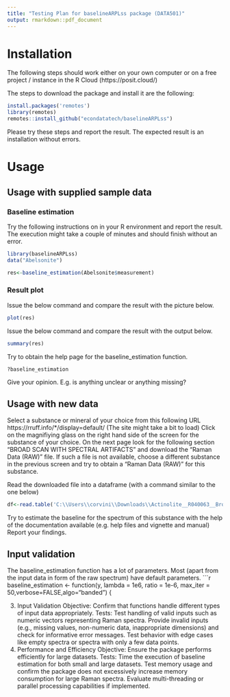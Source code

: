 ```yaml
---
title: "Testing Plan for baselineARPLss package (DATA501)"
output: rmarkdown::pdf_document
---
```


# Installation
The following steps should work either on your own computer or on a free project / instance in the R Cloud (https://posit.cloud/)

The steps to download the package and install it are the following:
```r
install.packages('remotes')
library(remotes)
remotes::install_github("econdatatech/baselineARPLss")
```
Please try these steps and report the result. The expected result is an installation without errors.

# Usage

## Usage with supplied sample data
### Baseline estimation
Try the following instructions on in your R environment and report the result.
The execution might take a couple of minutes and should finish without an error.
```r
library(baselineARPLss)
data("Abelsonite")

res<-baseline_estimation(Abelsonite$measurement)
```

### Result plot
Issue the below command and compare the result with the picture below.
```r
plot(res)
```

Issue the below command and compare the result with the output below.
```r
summary(res)
```

Try to obtain the help page for the baseline_estimation function.
```r
?baseline_estimation
```
Give your opinion. E.g. is anything unclear or anything missing?

## Usage with new data

Select a substance or mineral of your choice from this following URL
https://rruff.info/*/display=default/
(The site might take a bit to load)
Click on the magnifiying glass on the right hand side of the screen for the substance of your choice. On the next page look for the following section "BROAD SCAN WITH SPECTRAL ARTIFACTS" and download the 	"Raman Data (RAW)" file. If such a file is not available, choose a different substance in the previous screen and try to obtain a 	"Raman Data (RAW)" for this substance. 

Read the downloaded file into a dataframe (with a command similar to the one below)
```r
df<-read.table('C:\\Users\\corvini\\Downloads\\Actinolite__R040063__Broad_Scan__532__0__unoriented__Raman_Data_RAW__13370.txt')
```

Try to estimate the baseline for the spectrum of this substance with the help of the documentation available (e.g. help files and vignette and manual)
Report your findings. 

## Input validation
The baseline_estimation function has a lot of parameters. Most (apart from the input data in form of the raw spectrum) have default parameters.
```r
baseline_estimation <- function(y, lambda = 1e6, ratio = 1e-6, max_iter = 50,verbose=FALSE,algo="banded") {


3. Input Validation
Objective: Confirm that functions handle different types of input data appropriately.
Tests:
Test handling of valid inputs such as numeric vectors representing Raman spectra.
Provide invalid inputs (e.g., missing values, non-numeric data, inappropriate dimensions) and check for informative error messages.
Test behavior with edge cases like empty spectra or spectra with only a few data points.
4. Performance and Efficiency
Objective: Ensure the package performs efficiently for large datasets.
Tests:
Time the execution of baseline estimation for both small and large datasets.
Test memory usage and confirm the package does not excessively increase memory consumption for large Raman spectra.
Evaluate multi-threading or parallel processing capabilities if implemented.

